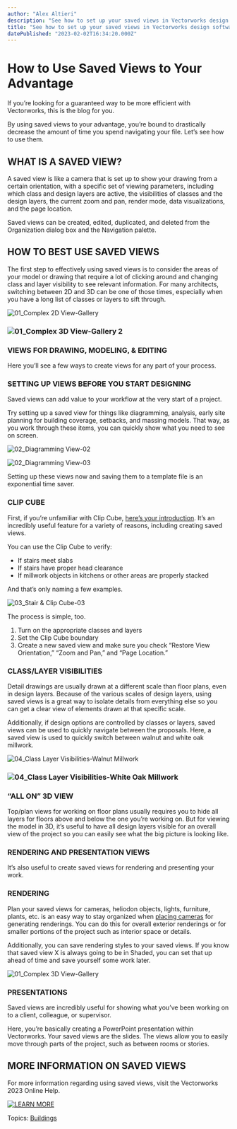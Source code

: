 ```yaml
---
author: "Alex Altieri"
description: "See how to set up your saved views in Vectorworks design software to save tons of time."
title: "See how to set up your saved views in Vectorworks design software to save tons of time." 
datePublished: "2023-02-02T16:34:20.000Z"
---
```

# How to Use Saved Views to Your Advantage

If you’re looking for a guaranteed way to be more efficient with Vectorworks, this is the blog for you.

By using saved views to your advantage, you’re bound to drastically decrease the amount of time you spend navigating your file. Let’s see how to use them.

## **WHAT IS A SAVED VIEW?**

A saved view is like a camera that is set up to show your drawing from a certain orientation, with a specific set of viewing parameters, including which class and design layers are active, the visibilities of classes and the design layers, the current zoom and pan, render mode, data visualizations, and the page location.

Saved views can be created, edited, duplicated, and deleted from the Organization dialog box and the Navigation palette.

## **HOW TO BEST USE SAVED VIEWS**

The first step to effectively using saved views is to consider the areas of your model or drawing that require a lot of clicking around and changing class and layer visibility to see relevant information. For many architects, switching between 2D and 3D can be one of those times, especially when you have a long list of classes or layers to sift through.

![01_Complex 2D View-Gallery](https://blog.vectorworks.net/hs-fs/hubfs/Blog%20Images/2023%20Blog%20Images/2_BLDG%20Tips/01_Complex%202D%20View-Gallery.png?width=1408&height=750&name=01_Complex%202D%20View-Gallery.png)

### **![01_Complex 3D View-Gallery 2](https://blog.vectorworks.net/hs-fs/hubfs/Blog%20Images/2023%20Blog%20Images/2_BLDG%20Tips/01_Complex%203D%20View-Gallery%202.png?width=1405&height=750&name=01_Complex%203D%20View-Gallery%202.png)**

### **VIEWS FOR DRAWING, MODELING, & EDITING**

Here you’ll see a few ways to create views for any part of your process.

### **SETTING UP VIEWS BEFORE YOU START DESIGNING**

Saved views can add value to your workflow at the very start of a project.

Try setting up a saved view for things like diagramming, analysis, early site planning for building coverage, setbacks, and massing models. That way, as you work through these items, you can quickly show what you need to see on screen.

![02_Diagramming View-02](https://blog.vectorworks.net/hs-fs/hubfs/Blog%20Images/2023%20Blog%20Images/2_BLDG%20Tips/02_Diagramming%20View-02.png?width=1407&height=750&name=02_Diagramming%20View-02.png)

![02_Diagramming View-03](https://blog.vectorworks.net/hs-fs/hubfs/Blog%20Images/2023%20Blog%20Images/2_BLDG%20Tips/02_Diagramming%20View-03.png?width=1268&height=750&name=02_Diagramming%20View-03.png)

Setting up these views now and saving them to a template file is an exponential time saver.

### **CLIP CUBE** 

First, if you’re unfamiliar with Clip Cube, [here’s your introduction](../../../net/vectorworks/blog/could-this-be-the-coolest-vectorworks-feature.html). It’s an incredibly useful feature for a variety of reasons, including creating saved views.

You can use the Clip Cube to verify:

* If stairs meet slabs
* If stairs have proper head clearance
* If millwork objects in kitchens or other areas are properly stacked

And that’s only naming a few examples.

![03_Stair & Clip Cube-03](https://blog.vectorworks.net/hs-fs/hubfs/Blog%20Images/2023%20Blog%20Images/2_BLDG%20Tips/03_Stair%20%26%20Clip%20Cube-03.png?width=1405&height=750&name=03_Stair%20%26%20Clip%20Cube-03.png)

The process is simple, too.

1. Turn on the appropriate classes and layers
2. Set the Clip Cube boundary
3. Create a new saved view and make sure you check “Restore View Orientation,” “Zoom and Pan,” and “Page Location.”

### **CLASS/LAYER VISIBILITIES**

Detail drawings are usually drawn at a different scale than floor plans, even in design layers. Because of the various scales of design layers, using saved views is a great way to isolate details from everything else so you can get a clear view of elements drawn at that specific scale.

Additionally, if design options are controlled by classes or layers, saved views can be used to quickly navigate between the proposals. Here, a saved view is used to quickly switch between walnut and white oak millwork.

![04_Class Layer Visibilities-Walnut Millwork](https://blog.vectorworks.net/hs-fs/hubfs/Blog%20Images/2023%20Blog%20Images/2_BLDG%20Tips/04_Class%20Layer%20Visibilities-Walnut%20Millwork.png?width=1406&height=750&name=04_Class%20Layer%20Visibilities-Walnut%20Millwork.png)

### **![04_Class Layer Visibilities-White Oak Millwork](https://blog.vectorworks.net/hs-fs/hubfs/Blog%20Images/2023%20Blog%20Images/2_BLDG%20Tips/04_Class%20Layer%20Visibilities-White%20Oak%20Millwork.png?width=1407&height=750&name=04_Class%20Layer%20Visibilities-White%20Oak%20Millwork.png)**

### **“ALL ON” 3D VIEW**

Top/plan views for working on floor plans usually requires you to hide all layers for floors above and below the one you’re working on. But for viewing the model in 3D, it’s useful to have all design layers visible for an overall view of the project so you can easily see what the big picture is looking like.

### **RENDERING AND PRESENTATION VIEWS**

It’s also useful to create saved views for rendering and presenting your work.

### **RENDERING**

Plan your saved views for cameras, heliodon objects, lights, furniture, plants, etc. is an easy way to stay organized when [placing cameras](../../../net/vectorworks/blog/using-the-renderworks-camera-for-interiors-visualization.html) for generating renderings. You can do this for overall exterior renderings or for smaller portions of the project such as interior space or details.

Additionally, you can save rendering styles to your saved views. If you know that saved view X is always going to be in Shaded, you can set that up ahead of time and save yourself some work later.

![01_Complex 3D View-Gallery](https://blog.vectorworks.net/hs-fs/hubfs/Blog%20Images/2023%20Blog%20Images/2_BLDG%20Tips/01_Complex%203D%20View-Gallery.png?width=1405&height=750&name=01_Complex%203D%20View-Gallery.png)

### **PRESENTATIONS**

Saved views are incredibly useful for showing what you’ve been working on to a client, colleague, or supervisor.

Here, you’re basically creating a PowerPoint presentation within Vectorworks. Your saved views are the slides. The views allow you to easily move through parts of the project, such as between rooms or stories.

## **MORE INFORMATION ON SAVED VIEWS**

For more information regarding using saved views, visit the Vectorworks 2023 Online Help.

[![LEARN MORE](https://no-cache.hubspot.com/cta/default/3018241/c35ac88a-83ca-4b5d-9f81-0346c647fef9.png)](https://cta-redirect.hubspot.com/cta/redirect/3018241/c35ac88a-83ca-4b5d-9f81-0346c647fef9) 

 Topics: [Buildings](https://blog.vectorworks.net/topic/buildings) 

 